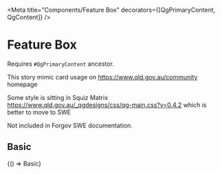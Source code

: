 


<Meta title="Components/Feature Box" decorators={[QgPrimaryContent, QgContent]} />

# Feature Box
Requires `#QgPrimaryContent` ancestor.

This story mimic card usage on https://www.qld.gov.au/community homepage

Some style is sitting in Squiz Matrix https://www.qld.gov.au/_qgdesigns/css/qg-main.css?v=0.4.2 which is better to move to SWE

Not included in Forgov SWE documentation.

## Basic

<Canvas withSource="open">
  <Story name="Basic" parameters={getDecoratedParameters(Basic)}>
    {() => Basic}
  </Story>
</Canvas>
